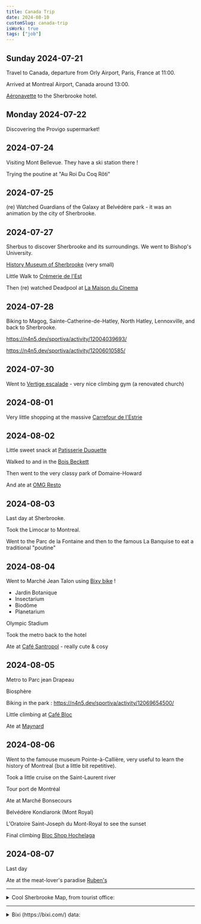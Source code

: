 ```yaml
---
title: Canada Trip
date: 2024-08-10
customSlug: canada-trip
isWork: true
tags: ["job"]
---
```




<VisitingMap data={data}>

<div class="day" id="2024-07-21">

## Sunday 2024-07-21

Travel to Canada, departure from Orly Airport, Paris, France at 11:00.

Arrived at Montreal Airport, Canada around 13:00.

[Aéronavette](https://aeronavette.ca/) to the Sherbrooke hotel.

</div>

<div class="day" id="2024-07-22">

## Monday 2024-07-22

Discovering the Provigo supermarket!

</div>

<div class="day" id="2024-07-24">

## 2024-07-24

Visiting Mont Bellevue. They have a ski station there !

Trying the poutine at "Au Roi Du Coq Rôti"

</div>

<div class="day" id="2024-07-25">

## 2024-07-25

(re) Watched Guardians of the Galaxy at Belvédère park - it was an animation by the city of Sherbrooke.

</div>

<div class="day" id="2024-07-27">

## 2024-07-27

Sherbus to discover Sherbrooke and its surroundings. We went to Bishop's University.

[History Museum of Sherbrooke](https://mhist.org/) (very small)

Little Walk to [Crémerie de l'Est](https://cremeriedelest.com/)

Then (re) watched Deadpool at [La Maison du Cinema](https://lamaisonducinema.com/)

</div>

<div class="day" id="2024-07-28">

## 2024-07-28

Biking to Magog, Sainte-Catherine-de-Hatley, North Hatley, Lennoxville, and back to Sherbrooke.

https://n4n5.dev/sportiva/activity/12004039693/

https://n4n5.dev/sportiva/activity/12006010585/

</div>

<div class="day" id="2024-07-30">

## 2024-07-30

Went to [Vertige escalade](http://vertige-escalade.com/) - very nice climbing gym (a renovated church)

</div>


<div class="day" id="2024-08-01">

## 2024-08-01

Very little shopping at the massive [Carrefour de l'Estrie](https://carrefourdelestrie.com/)

</div>


<div class="day" id="2024-08-02">

## 2024-08-02

Little sweet snack at [Patisserie Duquette](https://patisserieduquette.com/)

Walked to and in the [Bois Beckett](https://www.boisbeckett.org/)

Then went to the very classy park of Domaine-Howard

And ate at [OMG Resto](https://omgresto.com/)

</div>

<div class="day" id="2024-08-03">

## 2024-08-03

Last day at Sherbrooke.

Took the Limocar to Montreal.

Went to the Parc de la Fontaine and then to the famous La Banquise to eat a traditional "poutine"

</div>

<div class="day" id="2024-08-04">

## 2024-08-04


Went to Marché Jean Talon using [Bixy bike](https://bixi.com/) !



- Jardin Botanique
- Insectarium
- Biodôme
- Planetarium

Olympic Stadium

Took the metro back to the hotel

Ate at [Café Santropol](https://www.santropol.com/) - really cute & cosy

</div>

<div class="day" id="2024-08-05">

## 2024-08-05

Metro to Parc jean Drapeau

Biosphère

Biking in the park : https://n4n5.dev/sportiva/activity/12069654500/

Little climbing at [Café Bloc](https://www.cafebloc.com/)

Ate at [Maynard](https://www.restomaynard.ca/)

</div>

<div class="day" id="2024-08-06">

## 2024-08-06

Went to the famouse museum Pointe-à-Callière, very useful to learn the history of Montreal (but a little bit repetitive).

Took a little cruise on the Saint-Laurent river

Tour port de Montréal

Ate at Marché Bonsecours

Belvédère Kondiaronk (Mont Royal)

L'Oratoire Saint-Joseph du Mont-Royal to see the sunset

Final climbing [Bloc Shop Hochelaga](https://blocshop.com/hochelaga/)

</div>

<div class="day" id="2024-08-07">

## 2024-08-07

Last day

Ate at the meat-lover's paradise [Ruben's](https://reubens.ca/)

</div>

</VisitingMap>

---


<details>
    <summary>Cool Sherbrooke Map, from tourist office:</summary>
    <Image src={SherbrookeMap} alt="Sherbrooke map"/>
</details>

---


<details>
<summary>Bixi (https://bixi.com/) data:</summary>

<br/>


<Thought>
note: I should have used the monthly pass, I think it would have been cheaper.
</Thought>

<br/>

<AutoTable data={BixiData} />

</details>